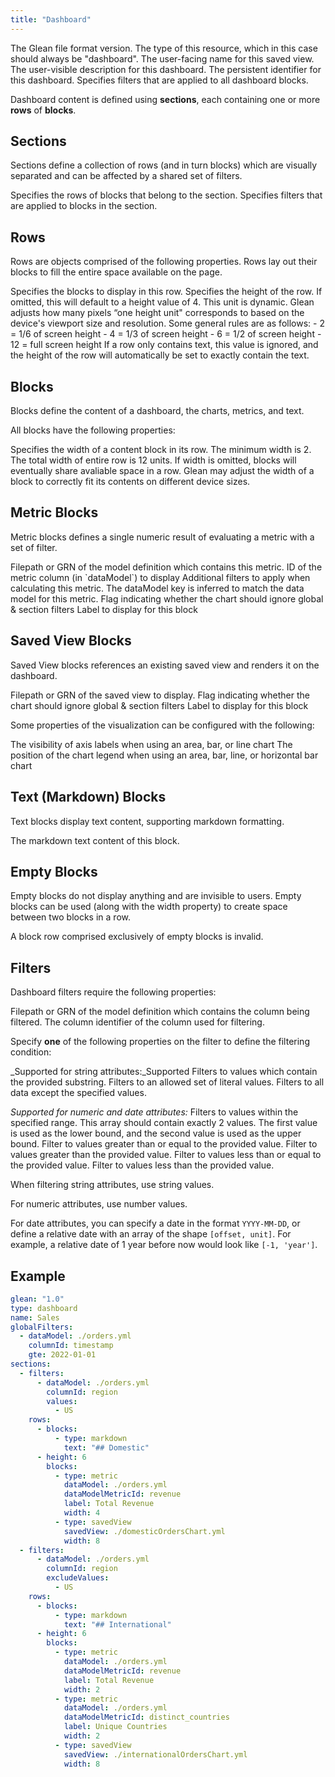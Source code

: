 ```yaml
---
title: "Dashboard"
---
```


<ParamField path="glean" type="1.0">
    The Glean file format version.
</ParamField>
<ParamField path="type" type="dashboard">
    The type of this resource, which in this case should always be "dashboard".
</ParamField>
<ParamField path="name" type="string">
    The user-facing name for this saved view. 
</ParamField>
<ParamField path="description" type="string">
    The user-visible description for this dashboard.
</ParamField>
<ParamField path="grn" type="string">
    The persistent identifier for this dashboard. 
</ParamField>
<ParamField path="globalFilters" type="array<Filter>">
    Specifies filters that are applied to all dashboard blocks.
</ParamField>

Dashboard content is defined using **sections**, each containing one or more **rows** of **blocks**.

## Sections
Sections define a collection of rows (and in turn blocks) which are visually separated and can be affected by a shared set of filters.

<ParamField path="rows" type="array<Row>">
    Specifies the rows of blocks that belong to the section.
</ParamField>
<ParamField path="filters" type="array<Filter>">
    Specifies filters that are applied to blocks in the section.
</ParamField>

## Rows
Rows are objects comprised of the following properties. Rows lay out their blocks to fill the entire space available on the page.

<ParamField path="blocks" type="array<Block>">
    Specifies the blocks to display in this row.
</ParamField>
<ParamField path="height" type="number">
    Specifies the height of the row. If omitted, this will default to a height value of 4. This unit is dynamic. Glean adjusts how many pixels “one height unit" corresponds to based on the device's viewport size and resolution. Some general rules are as follows: - 2 = 1/6 of screen height - 4 = 1/3 of screen height - 6 = 1/2 of screen height - 12 = full screen height If a row only contains text, this value is ignored, and the height of the row will automatically be set to exactly contain the text.
</ParamField>

## Blocks
Blocks define the content of a dashboard, the charts, metrics, and text.

All blocks have the following properties:

<ParamField path="type" type="varies">
</ParamField>
<ParamField path="width" type="number">
    Specifies the width of a content block in its row. The minimum width is 2. The total width of entire row is 12 units. If width is omitted, blocks will eventually share avaliable space in a row. Glean may adjust the width of a block to correctly fit its contents on different device sizes.
</ParamField>

## Metric Blocks
Metric blocks defines a single numeric result of evaluating a metric with a set of filter.

<ParamField path="type" type="metric">
</ParamField>
<ParamField path="dataModel" type="string">
    Filepath or GRN of the model definition which contains this metric.
</ParamField>
<ParamField path="dataModelMetricId" type="string">
    ID of the metric column (in `dataModel`) to display
</ParamField>
<ParamField path="filters" type="array<Filter>">
    Additional filters to apply when calculating this metric. The dataModel key is inferred to match the data model for this metric.
</ParamField>
<ParamField path="ignoreDashboardFilters" type="boolean">
    Flag indicating whether the chart should ignore global & section filters
</ParamField>
<ParamField path="label" type="string">
    Label to display for this block
</ParamField>

## Saved View Blocks
Saved View blocks references an existing saved view and renders it on the dashboard.

<ParamField path="type" type="savedView">
</ParamField>
<ParamField path="savedView" type="string">
    Filepath or GRN of the saved view to display.
</ParamField>
<ParamField path="ignoreDashboardFilters" type="boolean">
    Flag indicating whether the chart should ignore global & section filters
</ParamField>
<ParamField path="label" type="string">
    Label to display for this block
</ParamField>

Some properties of the visualization can be configured with the following:

<ParamField path="axisLabels" type="hide| inherit| show">
    The visibility of axis labels when using an area, bar, or line chart
</ParamField>
<ParamField path="legendPosition" type="bottom| inherit| left| none| right| top">
    The position of the chart legend when using an area, bar, line, or horizontal bar chart
</ParamField>

## Text (Markdown) Blocks
Text blocks display text content, supporting markdown formatting.

<ParamField path="type" type="markdown">
</ParamField>
<ParamField path="text" type="string">
    The markdown text content of this block.
</ParamField>

## Empty Blocks

Empty blocks do not display anything and are invisible to users. Empty blocks can be used (along with the width property) to create space between two blocks in a row.

A block row comprised exclusively of empty blocks is invalid.

<ParamField path="type" type="empty">
</ParamField>

## Filters
Dashboard filters require the following properties:

<ParamField path="dataModel" type="string">
    Filepath or GRN of the model definition which contains the column being filtered.
</ParamField>
<ParamField path="columnId" type="string">
    The column identifier of the column used for filtering.
</ParamField>

Specify **one** of the following properties on the filter to define the filtering condition:

_Supported for string attributes:_Supported
<ParamField path="contains" type="string">
    Filters to values which contain the provided substring.
</ParamField>
<ParamField path="values" type="array<string>">
    Filters to an allowed set of literal values.
</ParamField>
<ParamField path="contains" type="array<string>">
    Filters to all data except the specified values.
</ParamField>

_Supported for numeric and date attributes:_
<ParamField path="range" type="array<*>">
    Filters to values within the specified range.
    This array should contain exactly 2 values. The first value is used as the lower bound, and the second value is used as the upper bound.
</ParamField>
<ParamField path="gte" type="*">
    Filter to values greater than or equal to the provided value.
</ParamField>
<ParamField path="gt" type="*">
    Filter to values greater than the provided value.
</ParamField>
<ParamField path="lte" type="*">
    Filter to values less than or equal to the provided value.
</ParamField>
<ParamField path="lt" type="*">
    Filter to values less than the provided value.
</ParamField>

When filtering string attributes, use string values.

For numeric attributes, use number values.

For date attributes, you can specify a date in the format `YYYY-MM-DD`, or define a relative date with an array of the shape `[offset, unit]`. For example, a relative date of 1 year before now would look like `[-1, 'year']`.

## Example
```yaml
glean: "1.0"
type: dashboard
name: Sales
globalFilters:
  - dataModel: ./orders.yml
    columnId: timestamp
    gte: 2022-01-01
sections:
  - filters:
      - dataModel: ./orders.yml
        columnId: region
        values:
          - US
    rows:
      - blocks:
          - type: markdown
            text: "## Domestic"
      - height: 6
        blocks:
          - type: metric
            dataModel: ./orders.yml
            dataModelMetricId: revenue
            label: Total Revenue
            width: 4
          - type: savedView
            savedView: ./domesticOrdersChart.yml
            width: 8
  - filters:
      - dataModel: ./orders.yml
        columnId: region
        excludeValues:
          - US
    rows:
      - blocks:
          - type: markdown
            text: "## International"
      - height: 6
        blocks:
          - type: metric
            dataModel: ./orders.yml
            dataModelMetricId: revenue
            label: Total Revenue
            width: 2
          - type: metric
            dataModel: ./orders.yml
            dataModelMetricId: distinct_countries
            label: Unique Countries
            width: 2
          - type: savedView
            savedView: ./internationalOrdersChart.yml
            width: 8
```